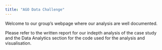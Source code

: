 ```yaml
---
title: "AGO Data Challenge"
---
```


Welcome to our group's webpage where our analysis are well documented.

Please refer to the written report for our indepth analysis of the case study and the Data Analytics section for the code used for the analysis and visualisation.

